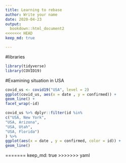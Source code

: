 ```yaml
---
title: Learning to rebase
author: Write your name
date: 2020-04-23
output:
  bookdown::html_document2
<<<<<<< HEAD
keep_md: true

---
```


#libraries 
```r
library(tidyverse)
library(COVID19)
```

#Examining situation in USA
```r
covid_us <- covid19("USA", level = 2)
ggplot(covid_us, aes(x = date , y = confirmed)) +
geom_line() +
facet_wrap(~id)
```


```r
covid_us %>% dplyr::filter(id %in%
c("USA, New York",
"USA, Arizona",
"USA, Utah",
"USA, Florida")
) %>%
ggplot(aes(x = date , y = confirmed, color = id)) +
geom_line()
```


=======
keep_md: true
>>>>>>> yaml

